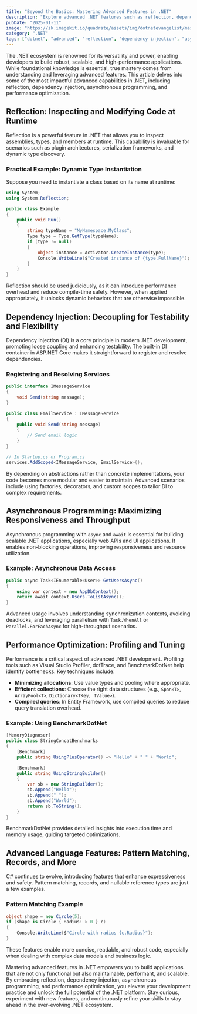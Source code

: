 ```yaml
---
title: "Beyond the Basics: Mastering Advanced Features in .NET"
description: "Explore advanced .NET features such as reflection, dependency injection, asynchronous programming, and performance optimization to elevate your development skills."
pubDate: "2025-01-11"
image: "https://ik.imagekit.io/quadrate/assets/img/dotnetevangelist/mastering-advanced-features-in-net.png?updatedAt=1746984226226"
category: ".NET"
tags: ["dotnet", "advanced", "reflection", "dependency injection", "async", "performance"]
---
```


The .NET ecosystem is renowned for its versatility and power, enabling developers to build robust, scalable, and high-performance applications. While foundational knowledge is essential, true mastery comes from understanding and leveraging advanced features. This article delves into some of the most impactful advanced capabilities in .NET, including reflection, dependency injection, asynchronous programming, and performance optimization.

## Reflection: Inspecting and Modifying Code at Runtime

Reflection is a powerful feature in .NET that allows you to inspect assemblies, types, and members at runtime. This capability is invaluable for scenarios such as plugin architectures, serialization frameworks, and dynamic type discovery.

### Practical Example: Dynamic Type Instantiation

Suppose you need to instantiate a class based on its name at runtime:

```csharp
using System;
using System.Reflection;

public class Example
{
    public void Run()
    {
        string typeName = "MyNamespace.MyClass";
        Type type = Type.GetType(typeName);
        if (type != null)
        {
            object instance = Activator.CreateInstance(type);
            Console.WriteLine($"Created instance of {type.FullName}");
        }
    }
}
```

Reflection should be used judiciously, as it can introduce performance overhead and reduce compile-time safety. However, when applied appropriately, it unlocks dynamic behaviors that are otherwise impossible.

## Dependency Injection: Decoupling for Testability and Flexibility

Dependency Injection (DI) is a core principle in modern .NET development, promoting loose coupling and enhancing testability. The built-in DI container in ASP.NET Core makes it straightforward to register and resolve dependencies.

### Registering and Resolving Services

```csharp
public interface IMessageService
{
    void Send(string message);
}

public class EmailService : IMessageService
{
    public void Send(string message)
    {
        // Send email logic
    }
}

// In Startup.cs or Program.cs
services.AddScoped<IMessageService, EmailService>();
```

By depending on abstractions rather than concrete implementations, your code becomes more modular and easier to maintain. Advanced scenarios include using factories, decorators, and custom scopes to tailor DI to complex requirements.

## Asynchronous Programming: Maximizing Responsiveness and Throughput

Asynchronous programming with `async` and `await` is essential for building scalable .NET applications, especially web APIs and UI applications. It enables non-blocking operations, improving responsiveness and resource utilization.

### Example: Asynchronous Data Access

```csharp
public async Task<IEnumerable<User>> GetUsersAsync()
{
    using var context = new AppDbContext();
    return await context.Users.ToListAsync();
}
```

Advanced usage involves understanding synchronization contexts, avoiding deadlocks, and leveraging parallelism with `Task.WhenAll` or `Parallel.ForEachAsync` for high-throughput scenarios.

## Performance Optimization: Profiling and Tuning

Performance is a critical aspect of advanced .NET development. Profiling tools such as Visual Studio Profiler, dotTrace, and BenchmarkDotNet help identify bottlenecks. Key techniques include:

- **Minimizing allocations**: Use value types and pooling where appropriate.
- **Efficient collections**: Choose the right data structures (e.g., `Span<T>`, `ArrayPool<T>`, `Dictionary<TKey, TValue>`).
- **Compiled queries**: In Entity Framework, use compiled queries to reduce query translation overhead.

### Example: Using BenchmarkDotNet

```csharp
[MemoryDiagnoser]
public class StringConcatBenchmarks
{
    [Benchmark]
    public string UsingPlusOperator() => "Hello" + " " + "World";

    [Benchmark]
    public string UsingStringBuilder()
    {
        var sb = new StringBuilder();
        sb.Append("Hello");
        sb.Append(" ");
        sb.Append("World");
        return sb.ToString();
    }
}
```

BenchmarkDotNet provides detailed insights into execution time and memory usage, guiding targeted optimizations.

## Advanced Language Features: Pattern Matching, Records, and More

C# continues to evolve, introducing features that enhance expressiveness and safety. Pattern matching, records, and nullable reference types are just a few examples.

### Pattern Matching Example

```csharp
object shape = new Circle(5);
if (shape is Circle { Radius: > 0 } c)
{
    Console.WriteLine($"Circle with radius {c.Radius}");
}
```

These features enable more concise, readable, and robust code, especially when dealing with complex data models and business logic.

Mastering advanced features in .NET empowers you to build applications that are not only functional but also maintainable, performant, and scalable. By embracing reflection, dependency injection, asynchronous programming, and performance optimization, you elevate your development practice and unlock the full potential of the .NET platform. Stay curious, experiment with new features, and continuously refine your skills to stay ahead in the ever-evolving .NET ecosystem.